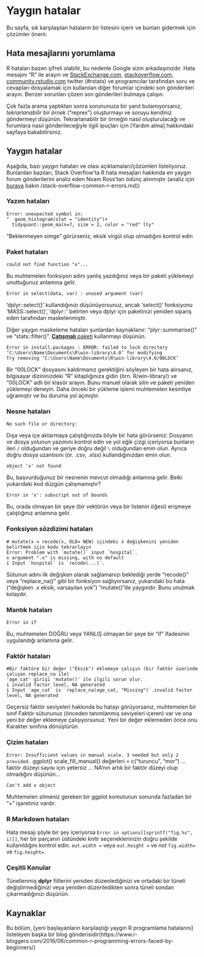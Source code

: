 
# Yaygın hatalar

Bu sayfa, sık karşılaşılan hataların bir listesini içerir ve bunları gidermek için çözümler önerir.


## Hata mesajlarını yorumlama

R hataları bazen şifreli olabilir, bu nedenle Google sizin arkadaşınızdır. Hata mesajını "R" ile arayın ve [StackExchange.com](StackExchange.com), [stackoverflow.com](stackoverflow.com), [community.rstudio.com](community.rstudio.com)  twitter (#rstats) ve programcılar tarafından soru ve cevapları dosyalamak için kullanılan diğer forumlar içindeki son gönderileri arayın. Benzer sorunları çözen son gönderileri bulmaya çalışın.

Çok fazla arama yaptıktan sonra sorununuza bir yanıt bulamıyorsanız, *tekrarlanabilir bir örnek* ("reprex") oluşturmayı ve soruyu kendiniz göndermeyi düşünün. Tekrarlanabilir bir örneğin nasıl oluşturulacağı ve forumlara nasıl gönderileceğiyle ilgili ipuçları için [Yardım alma] hakkındaki sayfaya bakabilirsiniz.


## Yaygın hatalar

Aşağıda, bazı yaygın hataları ve olası açıklamaları/çözümleri listeliyoruz. Bunlardan bazıları, Stack Overflow'ta R hata mesajları hakkında en yaygın forum gönderilerini analiz eden Noam Ross'tan ödünç alınmıştır (analiz için [buraya](https://github.com/noamross/zero-dependency-problems/blob/master/misc) bakın /stack-overflow-common-r-errors.md))


### Yazım hataları {.unnumbered}

```
Error: unexpected symbol in:
"  geom_histogram(stat = "identity")+
  tidyquant::geom_ma(n=7, size = 2, color = "red" lty"
```
"Beklenmeyen simge" görürseniz, eksik virgül olup olmadığını kontrol edin



### Paket hataları {.unnumbered}  

```
could not find function "x"...
```
Bu muhtemelen fonksiyon adını yanlış yazdığınız veya bir paketi yüklemeyi unuttuğunuz anlamına gelir.

```
Error in select(data, var) : unused argument (var)
```
'dplyr::select()' kullandığınızı düşünüyorsunuz, ancak 'select()' fonksiyonu 'MASS::select()',   'dplyr::' belirten veya dplyr için paketinizi yeniden sipariş eden tarafından maskelenmiştir.

Diğer yaygın maskeleme hataları şunlardan kaynaklanır: "plyr::summarise()" ve "stats::filter()". [**Çatışmalı** paketi](https://www.tidyverse.org/blog/2018/06/conflicted/) kullanmayı düşünün.




```
Error in install.packages : ERROR: failed to lock directory ‘C:\Users\Name\Documents\R\win-library\4.0’ for modifying
Try removing ‘C:\Users\Name\Documents\R\win-library\4.0/00LOCK’
```

Bir "00LOCK" dosyasını kaldırmanız gerektiğini söyleyen bir hata alırsanız, bilgisayar dizininizdeki "R" kitaplığınıza gidin (örn. R/win-library/) ve "00LOCK" adlı bir klasör arayın. Bunu manuel olarak silin ve paketi yeniden yüklemeyi deneyin. Daha önceki bir yükleme işlemi muhtemelen kesintiye uğramıştır ve bu duruma yol açmıştır.




### Nesne hataları {.unnumbered}

```
No such file or directory:
```
Dışa veya içe aktarmaya çalıştığınızda böyle bir hata görürseniz: Dosyanın ve dosya yolunun yazımını kontrol edin ve yol eğik çizgi içeriyorsa bunların ileri `/` olduğundan ve geriye doğru değil `\` olduğundan emin olun. Ayrıca doğru dosya uzantısını (ör. .csv, .xlsx) kullandığınızdan emin olun.


```
object 'x' not found 
```
Bu, başvurduğunuz bir nesnenin mevcut olmadığı anlamına gelir. Belki yukarıdaki kod düzgün çalışmamıştır?  


```
Error in 'x': subscript out of bounds
```
Bu, orada olmayan bir şeye (bir vektörün veya bir listenin öğesi) erişmeye çalıştığınız anlamına gelir.



### Fonksiyon sözdizimi hataları {.unnumbered}

```
# mutate(x = recode(x, OLD= NEW) içindeki x değişkenini yeniden belirtmek için kodu tekrarlayın
Error: Problem with `mutate()` input `hospital`.
x argument ".x" is missing, with no default
i Input `hospital` is `recode(...)`.
```
Sütunun adını ilk değişken olarak sağlamanızı beklediği yerde "recode()" veya "replace_na()" gibi bir fonksiyon sağlıyorsanız, yukarıdaki bu hata ("değişken .x eksik, varsayılan yok") "mutate()"de yaygındır. Bunu unutmak kolaydır.



### Mantık hataları {.unnumbered}
```
Error in if
```

Bu, muhtemelen DOĞRU veya YANLIŞ olmayan bir şeye bir "if" ifadesinin uygulandığı anlamına gelir.


### Faktör hataları {.unnumbered}  

```
#Bir faktöre bir değer ("Eksik") eklemeye çalışın (bir faktör üzerinde çalışan replace_na ile)
'age_cat' girişi 'mutate()' ile ilgili sorun olur.
i invalid factor level, NA generated
i Input `age_cat` is `replace_na(age_cat, "Missing")`.invalid factor level, NA generated
```
Geçersiz faktör seviyeleri hakkında bu hatayı görüyorsanız, muhtemelen bir sınıf Faktör sütununuz (önceden tanımlanmış seviyeleri içeren) var ve ona yeni bir değer eklemeye çalışıyorsunuz. Yeni bir değer eklemeden önce onu Karakter sınıfına dönüştürün.


### Çizim hataları {.unnumbered}

`Error: Insufficient values in manual scale. 3 needed but only 2 provided.`
ggplot() scale_fill_manual() değerleri = c("turuncu", "mor") ... faktör düzeyi sayısı için yetersiz ... NA'nın artık bir faktör düzeyi olup olmadığını düşünün...

```
Can't add x object
```
Muhtemelen silmeniz gereken bir ggplot komutunun sonunda fazladan bir "+" işaretiniz vardır.


### R Markdown hataları {.unnumbered}

Hata mesajı şöyle bir şey içeriyorsa `Error in options[[sprintf("fig.%s", i)]]`, her bir parçanın üstündeki knitr seçeneklerinizin doğru şekilde kullanıldığını kontrol edin. `out.width = ` veya `out.height = ` ve *not* `fig.width=` ve `fig.height=`.

### Çeşitli Konular {.unnumbered}

Tünellenmiş **dplyr** fiillerini yeniden düzenlediğinizi ve ortadaki bir tüneli değiştirmediğinizi veya yeniden düzenledikten sonra tüneli sondan çıkarmadığınızı düşünün.

<!-- ============================================= ========= -->
## Kaynaklar { }

Bu bölüm, [yeni başlayanların karşılaştığı yaygın R programlama hatalarını] listeleyen başka bir blog gönderisidir(https://www.r-bloggers.com/2016/06/common-r-programming-errors-faced-by-beginners/)